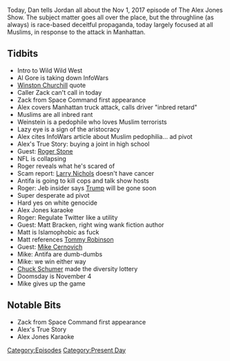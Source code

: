 {{DEFAULTSORT:
    #_EPISODE_0099:November 1, 2017
}}{{Episode
    | title           = November 1, 2017
    | caption         = Listen to this episode on [https://knowledgefight.libsyn.com/knowledge-fight-nov-1-2017 Libsyn] [https://open.spotify.com/episode/2ekX8sBNhPSTUoThb1QT1e Spotify], Read the [[Transcript/99: November 1, 2017|Unofficial Transcript]]
    | episodeNumber   = 99
    | length          = 02:11:57
    | airDate         = November 2, 2017
    | coverageDate    = November 1, 2017
    | episodeType     = [[:Category:Present Day|Present Day]]
    | appearance      = [[Al Gore]], [[Winston Churchill]], [[Zack from Space Command]], [[Harvey Weinstein]], [[Roger Stone]], [[Larry Nichols]], [[Matt Bracken]], [[Tommy Robinson]], [[Mike Cernovich]], [[Chuck Schumer]]
    | oocDrop         = When you repeat a lie, that makes you a liar
    | previousEpisode = [[98: May 2-3, 2012]]
    | nextEpisode     = [[100: January 6-7, 2016]]
}}

{{Stub}}

Today, Dan tells Jordan all about the Nov 1, 2017 episode of The Alex Jones Show. The subject matter goes all over the place, but the throughline (as always) is race-based deceitful propaganda, today largely focused at all Muslims, in response to the attack in Manhattan.

==Tidbits==

*Intro to Wild Wild West
*Al Gore is taking down InfoWars
*[[Winston Churchill]] quote
*Caller Zack can't call in today
*Zack from Space Command first appearance
*Alex covers Manhattan truck attack, calls driver "inbred retard"
*Muslims are all inbred rant
*Weinstein is a pedophile who loves Muslim terrorists
*Lazy eye is a sign of the aristocracy
*Alex cites InfoWars article about Muslim pedophilia... ad pivot
*Alex's True Story: buying a joint in high school
*Guest: [[Roger Stone]]
*NFL is collapsing
*Roger reveals what he's scared of
*Scam report: [[Larry Nichols]] doesn't have cancer
*Antifa is going to kill cops and talk show hosts
*Roger: Jeb insider says [[Donald Trump|Trump]] will be gone soon
*Super desperate ad pivot
*Hard yes on white genocide
*Alex Jones karaoke
*Roger: Regulate Twitter like a utility
*Guest: Matt Bracken, right wing wank fiction author
*Matt is Islamophobic as fuck
*Matt references [[Tommy Robinson]]
*Guest: [[Mike Cernovich]]
*Mike: Antifa are dumb-dumbs
*Mike: we win either way
*[[Chuck Schumer]] made the diversity lottery
*Doomsday is November 4
*Mike gives up the game

==Notable Bits==

*Zack from Space Command first appearance
*Alex's True Story
*Alex Jones Karaoke

[[Category:Episodes]]
[[Category:Present Day]]
